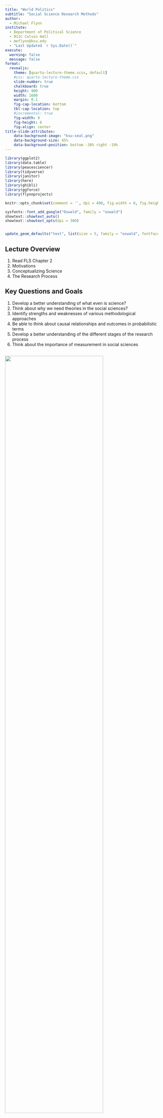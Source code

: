 ```yaml
---
title: "World Politics"
subtitle: "Social Science Research Methods"
author: 
  - Michael Flynn
institute:
  - Department of Political Science
  - 011C Calvin Hall
  - meflynn@ksu.edu
  - "Last Updated `r Sys.Date()`"
execute: 
  warning: false
  message: false
format:
  revealjs:
    theme: [quarto-lecture-theme.scss, default]
    #css: quarto-lecture-theme.css
    slide-number: true
    chalkboard: true
    height: 900
    width: 1600
    margin: 0.1
    fig-cap-location: bottom
    tbl-cap-location: top
    #incremental: true
    fig-width: 8
    fig-height: 6
    fig-align: center
title-slide-attributes:
    data-background-image: "ksu-seal.png"
    data-background-size: 45%
    data-background-position: bottom -38% right -19%
---
```




```r
library(ggplot2)
library(data.table)
library(peacesciencer)
library(tidyverse)
library(janitor)
library(here)
library(ghibli)
library(ggforce)
library(flynnprojects)

knitr::opts_chunk$set(comment = '', dpi = 400, fig.width = 8, fig.height = 5, warning = FALSE, echo = FALSE, message = FALSE)

sysfonts::font_add_google("Oswald", family = "oswald")
showtext::showtext_auto()
showtext::showtext_opts(dpi = 300)


update_geom_defaults("text", list(size = 5, family = "oswald", fontface = "plain", lineheight = 0.2))


```

## Lecture Overview

1. Read FLS Chapter 2
2. Motivations
3. Conceptualizing Science
4. The Research Process



## Key Questions and Goals

1. Develop a better understanding of what even is science?
2. Think about why we need theories in the social sciences?
3. Identify strengths and weaknesses of various methodological approaches
4. Be able to think about causal relationships and outcomes in probabilistic terms
5. Develop a better understanding of the different stages of the research process
6. Think about the importance of measurement in social sciences


## {.blank-slide}

![](../images/How much I know graph.jpg){width=80%}


## {.blank-slide}

![](../images/phd-comics-news-statistics.jpg){width=80% fig.pos="center"}




## Motivations

What do we mean when we talk about social science?

- Science is not just a noun (i.e. a thing)

- It's a verb

- Science is a method of structuring inquiry—it's the *way* we go about structuring our approach to research

- Emphasis on transparency, replicability, rigor, etc.



## Motivations

Our goals can vary depending on the question or problem

- Descriptive
- Causal
- Predictive

More broadly

- Produce generalizeable knowledge
- Solve interesting problems
- Determine effects of policies, interventions, etc.
- Improve the human condition
- Alleviate human suffering
- And more



## Motivations

Description

- We want to know what a thing actually looks like

- We want to know what the relationship between two things looks like

- Necessitates accurate measurement

- Examples:

  - How long do most wars last?
  - Are most countries in the world democracies, autocracies, or something else?
  - Are democracies wealthier than non-democracies?
  - Do wealthy countries have better human rights records?
  
  



## {.blank-slide}

```r

set.seed(550)

exampledata <- tibble(gdp = rep(seq(0, 100, 1), 5)) |> 
  mutate(dem.xb = -5 + 0.1*gdp,
         dem.p = plogis(dem.xb),
         democracy = rbinom(length(gdp), 1, dem.p),
         human.rights = 0 + 0.1*gdp + 10 * democracy + rnorm(n(), 0, 10),
         democracy = factor(democracy, levels = c(0, 1), labels = c("Non-Democracy", "Democracy")))

ggplot(exampledata, aes(x = gdp, y = human.rights)) +
  geom_point() +
  geom_smooth(method = "lm") +
  theme_flynn(base_family = "oswald") +
  scale_y_continuous(breaks = seq(-25, 50, 10)) +
  viridis::scale_color_viridis("magma", discrete = TRUE, begin = 0.1, end = 0.9) +
  labs(x = "GDP",
       y = "Human rights performance",
       title = "Do wealthier countries better respect human rights?",
       subtitle = "The relationship appears to be positive",
       color = "Regime type")

```


## {.blank-slide}

```r

ggplot(exampledata, aes(x = gdp, y = human.rights, color = factor(democracy))) +
  geom_point() +
  geom_smooth(method = "lm", show.legend = FALSE) +
  theme_flynn(base_family = "oswald") +
  scale_y_continuous(breaks = seq(-25, 50, 10)) +
  viridis::scale_color_viridis(option = "magma", discrete = TRUE, begin = 0.1, end = 0.8) +
  labs(x = "GDP",
       y = "Human rights performance",
       title = "Do wealthier countries better respect human rights?",
       subtitle = "But once we adjust for a confounder things become more complicated",
       color = "Regime type")

```





## Motivations

Causation

- Does the manipulation of some variable necessarily lead to, or increase the probability of, an outcome of interest?

- The occurrence of one event/phenomena is the consequence of another

- Correlation does not equal causation (except when it does)

- Alternatively, causation does not necessarily equal (observable) correlation

- Examples:

  - Does a country's level of democracy affect the frequency with which it goes to war?
  - Will expanding public transportation reduce poverty in a city?



:::{.notes}
Notes

A good example here is pressing a gas pedal in a car. On a flat surface pressing the pedal clearly causes an observable increase in speed. But on an increasingly steep hill pressing down on the gas pedal will help you maintain a constant speed as the incline increases (assuming lots of other factors hold constant). 

:::



## {.blank-slide}

```r
library(lubridate)
library(patchwork)

sim.icecream <- data.frame(time = seq(as.Date("1980-01-01"), as.Date("2020-12-01"), "1 month")) %>% 
  mutate(month = format(time, "%b"),
         month = factor(month, levels = c("Jan", "Feb", "Mar", "Apr", "May", "Jun", "Jul", "Aug", "Sep", "Oct", "Nov", "Dec")),
         month_num = month(time),
         year = year(time),
         icecream = 1 + 0.5*month_num - 0.04*(month_num ^2) + rnorm(length(time), 0, 0.10))


sim.sharks <- data.frame(time = seq(as.Date("1980-01-01"), as.Date("2020-12-01"), "1 month")) %>% 
  mutate(month = format(time, "%b"),
         month = factor(month, levels = c("Jan", "Feb", "Mar", "Apr", "May", "Jun", "Jul", "Aug", "Sep", "Oct", "Nov", "Dec")),
         month_num = month(time),
         year = year(time),
         sharks = 0 + 1.75*month_num - 0.14*(month_num^2) + rnorm(length(time), 0, 0.5))

icecream <- ggplot(sim.icecream, aes(x = month, y = icecream, group = year, color = factor(year))) +
  geom_line() +
  theme_flynn(base_family = "oswald") +
  guides(color = "none") +
  viridis::scale_color_viridis(option = "magma", discrete = TRUE)  +
  labs(x = "Month",
         y = "Average",
         title = "Ice Cream Consumption")

correlation <- round(cor(sim.icecream$icecream, sim.sharks$sharks), 2)

sharks <- ggplot(sim.sharks, aes(x = month, y = sharks, group = year, color = factor(year))) +
  geom_line() +
  theme_flynn(base_family = "oswald") +
  guides(color = "none") +
  viridis::scale_color_viridis(option = "magma", discrete = TRUE)  +
  labs(x = "Month",
         y = "Average",
         title = "Shark Attacks")

plot.com <- icecream | sharks 

plot.com <- plot.com +
  plot_annotation(title = glue::glue("Individual Ice Cream Consumption and Reported Shark Attacks, 1980-2020"),
                  subtitle = glue::glue("The correlation between the two is {correlation}, but does this mean there's a causal relationship?"),
                  theme = theme(plot.title = element_text(),
                                plot.subtitle = element_text()))

plot.com

```





## {.blank-slide}

```r
N <- 1e3

cardata <- data.frame(incline = runif(n = N, min = 0, max = 45)) |> 
  mutate(pedal_pressure = 20 + incline * 1.2 + rnorm(n = N, mean = 0, sd = 0.4),
         speed = 45 + 1.25*pedal_pressure - 1.50*incline + rnorm(n = N, mean = 0, sd = 0.2)) 

ggplot(cardata, aes(x = pedal_pressure, y = speed)) +
  geom_point(size = 3.5, shape = 21, fill = "black") +
  theme_flynn(base_family = "oswald") +
  scale_x_continuous(breaks = seq(20, 100, 10)) +
  viridis::scale_fill_viridis(option = "magma") +
  labs(x = "Pedal Pressure",
       y = "Speed (mph)",
       title = "Car speed and pedal pressure",
       subtitle = "We should expect cars to go faster as we apply more pressure, so what gives?")

```



## Motivations

Predictive Analysis

- We want to understand variation in outcomes

- This often requires considering relationships between outcomes and multiple predictors

- Individual causal relationships don't always explain a ton of variation




## {.blank-slide}

```r

example <- data.frame(x = c(1, 2.25, 1.4, 1.4, 1.2),
                      y = c(1, 1, 1.4, -1.4, -.5),
                      radius = c(1, 0.4, 0.4, 0.4, 0.4),
                      group = c("Base", "Causal", "Predict", "Predict", "Predict"),
                      variable = c("Outcome", "X1", "X2", "X3", "X4"))

ggplot(example %>% filter(group %in% c("Base", "Causal"))) +
  ggforce::geom_circle(aes(x0 = x, y0 = y, r= radius, fill = group), alpha = 0.4) +
  geom_text(aes(x = x, y = y, label = variable), size = 11) +
  annotate("text", x = 1.90, y = 1.8, label = "Make sure your estimate\nof this part is as accurate\nas possible.", size = 4.5, hjust = 0, lineheight = 1) +
  annotate("segment", x = 1.98, xend = 1.925, y = 1.7, yend = 1, colour = "black") +
  coord_equal() +
  theme_void() +
  theme(plot.title = element_text(family = "oswald", size = 30)) +
  guides(fill = "none") +
  labs(title = "Causal Analysis")

```




## {.blank-slide}

```r

example <- data.frame(x = c(1, 2.25, 1.6, 1.5, 0.5),
                      y = c(1, 1, 1.4, 0.2, 0.6),
                      radius = c(1, 0.4, 0.4, 0.4, 0.5),
                      group = c("Base", "Causal", "Predict", "Predict", "Predict"),
                      group2 = c("Base", "Predict", "Predict", "Predict", "Predict"),
                      variable = c("Outcome", "X1", "X2", "X3", "X4"))

ggplot(example) +
  ggforce::geom_circle(aes(x0 = x, y0 = y, r= radius, fill = group2), alpha = 0.4) +
  geom_text(aes(x = x, y = y, label = variable), size = 11) +
  annotate("text", x = 1.95, y = 1.90, label = "Make sure you're\nexplaining as much\nof this as possible.", size = 4.5, hjust = 0, lineheight = 1) +
  annotate("segment", x = 1.98, xend = 1.0, y = 1.7, yend = 1.5, colour = "black") +
  coord_equal() +
  theme_void() +
  theme(plot.title = element_text(family = "oswald", size = 30)) +
  guides(fill = "none") +
  labs(title = "Predictive Analysis")

```



## Motivations

Bias—what is it?

- Not how we use the term in contemporary media/politics

- A more technical set of meanings, but most broadly...

> **Bias**: Systematic error of some sort that can affect our inferences and conclusions (Howard 2017, 151)



## Motivations

Lots of types of bias/names for bias

- Omitted variable bias
- Confounding
- Observation bias
- Social desirability bias
- Selection bias
- Selecting on the dependent variable
- Survivor bias
- Aggregation bias
- Ecological fallacy



## {.blank-slide}


```r
knitr::include_graphics("https://upload.wikimedia.org/wikipedia/commons/b/b2/Survivorship-bias.svg", error = FALSE)
```


## {.blank-slide}

::::{.columns}
:::{.column width=50%}
> The past tense is a very sturdy thing. It’s earned, but it does take for granted that one has survived.

-- Lady Jane Franklin, AMC's The Terror
:::

:::{.column width=50%}

```r
knitr::include_graphics("https://upload.wikimedia.org/wikipedia/commons/thumb/d/dc/Steve_Jobs_Headshot_2010-CROP_%28cropped_2%29.jpg/800px-Steve_Jobs_Headshot_2010-CROP_%28cropped_2%29.jpg", error = FALSE)
```

:::
::::




## Motivations

Charismatic Megafauna

::::{.columns}
:::{.column width=50%}
- Cases that have symbolic value or widespread/popular appeal 

- But cases that attract the most attention are often atypical in some way

- May not be representative of broader population

- Can still be useful, but caution is in order when using them to generalize or draw inferences about broader population of cases

- The Barnes and Noble rule
:::

:::{.column width=50%}

```r
knitr::include_graphics("https://i.natgeofe.com/k/75ac774d-e6c7-44fa-b787-d0e20742f797/giant-panda-eating_4x3.jpg")
```

:::
::::



## Motivations

::::{.columns}
:::{.column width=50%}
Example

- Munich conference of 1938

- Genesis of "Appeasement" policy attempting to satisfy Hitler's ambitions

- Used to generalize to a wide range of cases
:::

:::{.column width=50%}

![](../images/selecting-on-the-dv-1.png){width=80% fig.align="center"}

:::
::::



## Motivations

::::{.columns}
:::{.column width=50%}

Example

- Munich conference of 1938

- Genesis of "Appeasement" policy attempting to satisfy Hitler's ambitions

- Used to generalize to a wide range of cases
:::

:::{.column width=50%}

![](../images/selecting-on-the-dv-2.png){width=80% fig.align="center"}


:::
::::




## The Research Process



## {.blank-slide}

```r
knitr::include_graphics(here::here("../../images/scientific-method-clean.jpg"), error = FALSE)
```


## The Research Process

Theory

- Colloquial definition: A hunch or a guess that is similar to a hypothesis

> A logically consistent set of statements that explains a phenomenon of interest (FLS, xxix)



## The Research Process

Theories help us do a few things

1. Explain why something happens
2. Describe how things happen
3. Predict what will happen
4. Prescribe what we should do in a given situation




## The Research Process

Theories require simplification

- The world is really complex

- Theories help us to focus on the most essential and influential factors

- Implication: All theories are, as a rule, "wrong" or "inaccurate"

- But...
  - Is it useful? 
  - Does it help us to explain or understand something about the world? 
  - Does it advance upon previous theories? 
  - Does it generate clear expectations or implications?




## The Research Process

Theories and falsifiability

- We can never prove a theory "true"

- Much of what we deal with is probabilistic, not deterministic

- New events can always come along and create new data that will weaken or prove a theory wrong




## The Research Process

Organizing analysis

- It's hard

- Define the relevant actors

- How do we measure phenomena of interest?

- How do we structure our analysis?






## The Research Process

Generating generalizable knowledge and inferences

- One observations is usually not sufficient

- We can't always identify causal relationships from casual inspection

- Often there are multiple causal factors

- Need variation in outcomes and predictors to assess general relationships




## The Research Process

Measurement

- We need some way to evaluate the relative frequency, intensity, gradations, etc., of phenomena of interest

- This means we have to **define** and **measure** the things we're interested in tracking across space and time

  - **Validity**: Is your measurement an appropriate proxy or operationalization of the underlying concept?

  - **Reliability**: Is your measurement scheme *consistently* capturing into the underlying concept?

- Even qualitative analysis require measurement schemes




## {.blank-slide}

```r

N <- 1e2

circles <- data.frame(
  x0 = rep(0, 5),
  y0 = rep(0, 5),
  r = seq(0.1, 1, length.out = 5)
)

data.av <- tibble(x = rnorm(N, 0, 0.1),
                  y = rnorm(N, 0, 0.1),
                  group = "Valid, Reliable") 

data.anv <- tibble(x = rnorm(N, 0.5, 0.1),
                  y = rnorm(N, 0.5, 0.1),
                  group = "Not Valid, Reliable") 

data.nav <- tibble(x = rnorm(N, 0, 0.25),
                   y = rnorm(N, 0, 0.25),
                   group = "Valid, Not Reliable") 

data.nanv <- tibble(x = rnorm(N, -0.5, 0.25),
                   y = rnorm(N, -0.6, 0.25),
                   group = "Not Valid, Not Reliable") 



plot.av <- ggplot() +
  geom_circle(data = circles, aes(x0 = x0, y0 = y0, r = r, fill = r), alpha = 0.4, show.legend = FALSE) +
  geom_point(data = data.av, aes(x = x, y = y), fill = "maroon", alpha = .8, size = 2, pch = 21) +
  coord_fixed() +
  theme_void() +
  theme(plot.title = element_text(size = 14, family = "oswald", face = "bold")) +
  scale_x_continuous(limits = c(-1.25, 1.25)) +
  scale_y_continuous(limits = c(-1.25, 1.25)) +
  labs(title = "Valid, Reliable")


plot.anv <- ggplot() +
  geom_circle(data = circles, aes(x0 = x0, y0 = y0, r = r, fill = r), alpha = 0.4, show.legend = FALSE) +
  geom_point(data = data.anv, aes(x = x, y = y), fill = "maroon", alpha = .8, size = 2, pch = 21) +
  coord_fixed() +
  theme_void() +
  theme(plot.title = element_text(size = 14, family = "oswald", face = "bold")) +
  scale_x_continuous(limits = c(-1.25, 1.25)) +
  scale_y_continuous(limits = c(-1.25, 1.25)) +
  labs(title = "Not Valid, Reliable")

plot.nav <- ggplot() +
  geom_circle(data = circles, aes(x0 = x0, y0 = y0, r = r, fill = r), alpha = 0.4, show.legend = FALSE) +
  geom_point(data = data.nav, aes(x = x, y = y), fill = "maroon", alpha = .8, size = 2, pch = 21) +
  coord_fixed() +
  theme_void() +
  theme(plot.title = element_text(size = 14, family = "oswald", face = "bold")) +
  scale_x_continuous(limits = c(-1.25, 1.25)) +
  scale_y_continuous(limits = c(-1.25, 1.25)) +
  labs(title = "Valid, Not Reliable")


plot.nanv <- ggplot() +
  geom_circle(data = circles, aes(x0 = x0, y0 = y0, r = r, fill = r), alpha = 0.4, show.legend = FALSE) +
  geom_point(data = data.nanv, aes(x = x, y = y), fill = "maroon", alpha = .8, size = 2, pch = 21) +
  coord_fixed() +
  theme_void() +
  theme(plot.title = element_text(size = 14, family = "oswald", face = "bold")) +
  scale_x_continuous(limits = c(-1.25, 1.25)) +
  scale_y_continuous(limits = c(-1.25, 1.25)) +
  labs(title = "Not Valid, Not Reliable")



plot.com <- wrap_plots(plot.av, plot.nav, plot.anv, plot.nanv)

plot.com


```



## The Research Process

Analyses and Evaluating Evidence

- Lots of different ways of doing this

- Case studies

- Observational studies

- Experimental research



## The Research Process

Case studies

- Rely on a small number of units (individuals, countries, groups, etc.)

- Collect more in-depth information about the units

- Try to identify causal effects and relationships using this information





## The Research Process

Observational studies

- Can take lots of different forms

- Often involves collecting lots of measurements of different variables for lots of different units

- Predictor variables are not under the control of the researcher

- Attempt to design the study in such a way as to maximize validity, reduce, biases, etc.






## {.blank-slide}

```r
library(dagitty)
library(ggdag)
dag.df <- dagitty(' dag{
                  "x" [exposure]
                  "y" [outcome]
                  
                  "x" [pos="1,1"]
                  "y" [pos="2,1"]
                  "z" [pos="1.5,2"]
                  
                  "x" -> "y"
                  "y" <- "z" -> "x"
}') %>% 
  tidy_dagitty()

ggdag_status(dag.df |>  filter(name != "z")) +
  theme_dag() +
  labs(color = "Status")


```




## {.blank-slide}

```r
library(dagitty)
library(ggdag)

dag.df <- dagitty(' dag{
                  "x" [exposure]
                  "y" [outcome]

                  "x" [pos="1,1"]
                  "y" [pos="2,1"]
                  "z" [pos="1.5,2"]
                  
                  "x" -> "y"
                  "y" <- "z" -> "x"
}') %>% 
  tidy_dagitty()


ggdag_status(dag.df) +
  theme_dag() +
  labs(color = "Status")
```




## The Research Process

Experimental Studies

- Researcher control all (or almost all) of the treatment assignment

- The **treatment** is the predictor whose causal effect on the outcome is what we're trying to measure

- Researcher controls assignment so easier to reduce biases



## The Research Process

Experimental vs observational

- Experimental is "ideal" in lots of ways, but researchers often can't do this for a variety of reasons (e.g. ethical concerns, feasibility, etc.)

- Learning how to structure good observational studies is just as important as learning how to conduct a randomized controlled trial




## The Research Process

Conclusions and assessment

- Do the results match your expectations/support your hypothesis?

- Substantive significance?

- Statistical significance?

- Have you adjusted for potentially confounding factors?

- Are there multiple interpretations of the results?

- Is reformulating the theory necessary?

- What questions remain?

- What steps should future researchers take?
